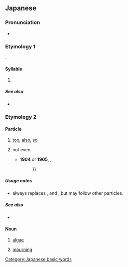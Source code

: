 {{character info/new}}
==Japanese==
{{stroke order|strokes=3}}

===Pronunciation===
* {{ja-pron}}

===Etymology 1===
{{ja-kana-mannyogana-etym}}.

====Syllable====
{{ja-syllable}}

# {{ja-kana-def}}

=====See also=====
* {{list:Hiragana/ja}}

===Etymology 2===

====Particle====
{{ja-pos|particle}}

# [[too]], [[also]], [[so]]
#: {{ja-usex|田中さんはビールを飲んでいる。スミスさん'''も'''飲んでいる。|たなか-さん は ビール を のんでいる。スミス-さん '''も''' のんでいる。|Mister Tanaka is drinking beer. Mister Smith is drinking it, '''too'''.}}
#: {{ja-usex|本日'''も'''ご来店くださいまして、ありがとうございます。|ほんじつ '''も''' ご-らいてん くださいまして、ありがとう ございます。|Thank you for visiting our store today as well as other days.}}
#: {{ja-usex|私に'''も'''呉れた。|わたし に '''も''' くれた。|She gave some to me, '''too'''.}}
#: {{ja-usex|バナナ'''も'''レモン'''も''' 果物だ。|バナナ '''も''' レモン '''も''' くだもの だ。|The banana and the lemon are '''also''' fruits.}}
#: {{ja-usex|蠍'''も'''蜘蛛'''も'''クモ形類だ。|さそり '''も''' くも '''も'''  クモがたるい だ。|The scorpion and the spider are '''also''' arachnids.}}
# not even
#: {{ja-usex|箱の中には何'''も'''なかった。|はこ の なか に は なに '''も''' なかった。|The box was empty. (lit. ''Inside the box was '''not even''' anything.'')}}
#* '''1904''' or '''1905''', {{w2|ja|小林清親}}, [[:File:Forces_returning_2.jpg|{{lang|ja|百撰百笑}}]]
#*: {{ja-usex|露國の海陸軍は、日本軍に一度'''も'''勝つ事なく、…|^ろこく の かいりくぐん は、 ^にほんぐん に いちど '''も''' かつ こと なく、…|Russia's navy and army is, without winning against the Japanese army '''even''' once, {{...}}}}

=====Usage notes=====
* {{m|ja||も|tr=mo}} always replaces {{ja-r|は|rom=wa}}, {{ja-r|を}} and {{ja-r|が}}, but may follow other particles.

=====See also=====
* {{ja-r|でも}}

====Noun====
{{ja-noun}}

# {{ja-def|藻}} [[algae]]
# {{ja-def|喪}} [[mourning]]

[[Category:Japanese basic words]]